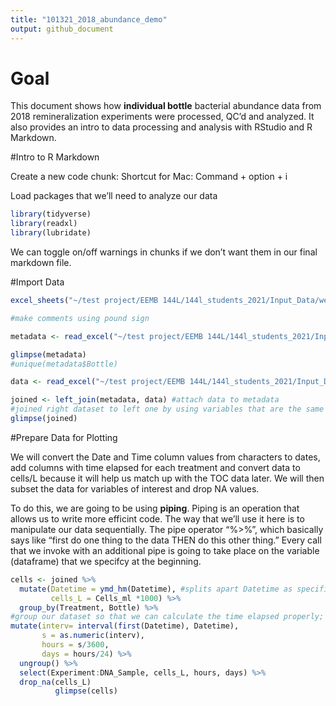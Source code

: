 ```yaml
---
title: "101321_2018_abundance_demo"
output: github_document
---
```


# Goal

This document shows how **individual bottle** bacterial abundance data from 2018 remineralization experiments were processed, QC'd and analyzed. It also provides an intro to data processing and analysis with RStudio and R Markdown.

#Intro to R Markdown

Create a new code chunk: 
Shortcut for Mac: Command + option + i

Load packages that we'll need to analyze our data
```r
library(tidyverse)
library(readxl)
library(lubridate)
```
We can toggle on/off warnings in chunks if we don't want them in our final markdown file. 

#Import Data
```r
excel_sheets("~/test project/EEMB 144L/144l_students_2021/Input_Data/week3/144L_2018_BactAbund.xlsx")

#make comments using pound sign

metadata <- read_excel("~/test project/EEMB 144L/144l_students_2021/Input_Data/week3/144L_2018_BactAbund.xlsx", sheet = "Metadata")

glimpse(metadata)
#unique(metadata$Bottle)

data <- read_excel("~/test project/EEMB 144L/144l_students_2021/Input_Data/week3/144L_2018_BactAbund.xlsx", sheet = "Data")

joined <- left_join(metadata, data) #attach data to metadata
#joined right dataset to left one by using variables that are the same across two dataframes
glimpse(joined)
```
#Prepare Data for Plotting

We will convert the Date and Time column values from characters to dates, add columns with time elapsed for each treatment and convert data to cells/L because it will help us match up with the TOC data later. We will then subset the data for variables of interest and drop NA values.

To do this, we are going to be using **piping**. Piping is an operation that allows us to write more efficint code. The way that we'll use it here is to manipulate our data sequentially. The pipe operator "%>%", which basically says like "first do one thing to the data THEN do this other thing." Every call that we invoke with an additional pipe is going to take place on the variable (dataframe) that we specifcy at the beginning. 
```r
cells <- joined %>% 
  mutate(Datetime = ymd_hm(Datetime), #splits apart Datetime as specified: years, months, days _ hours, minutes
         cells_L = Cells_ml *1000) %>% 
  group_by(Treatment, Bottle) %>%
#group our dataset so that we can calculate the time elapsed properly; group by date first then by bottle
mutate(interv= interval(first(Datetime), Datetime),
       s = as.numeric(interv),
       hours = s/3600,
       days = hours/24) %>%
  ungroup() %>%
  select(Experiment:DNA_Sample, cells_L, hours, days) %>% 
  drop_na(cells_L)
          glimpse(cells)

```
